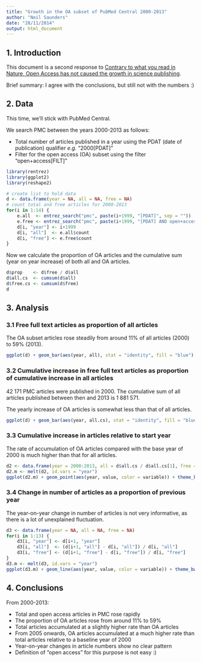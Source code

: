 ```yaml
---
title: "Growth in the OA subset of PubMed Central 2000-2013"
author: "Neil Saunders"
date: "28/11/2014"
output: html_document
---
```


## 1. Introduction

This document is a second response to [Contrary to what you read in Nature, Open Access has not caused the growth in science publishing](http://www.michaeleisen.org/blog/?p=1654).

Brief summary: I agree with the conclusions, but still not with the numbers :)

## 2. Data
This time, we'll stick with PubMed Central.

We search PMC between the years 2000-2013 as follows:

* Total number of articles published in a year using the PDAT (date of publication) qualifier _e.g._ "2000[PDAT]"
* Filter for the open access (OA) subset using the filter "open+access[FILT]"

```r
library(rentrez)
library(ggplot2)
library(reshape2)
```

```r
# create list to hold data
d <- data.frame(year = NA, all = NA, free = NA)
# count total and free articles for 2000-2013
for(i in 1:14) {
    e.all  <- entrez_search("pmc", paste(i+1999, "[PDAT]", sep = ""))
    e.free <- entrez_search("pmc", paste(i+1999, "[PDAT] AND open+access[FILT]", sep = ""))
    d[i, "year"] <- i+1999
    d[i, "all"]  <- e.all$count
    d[i, "free"] <- e.free$count
}
```

Now we calculate the proportion of OA articles and the cumulative sum (year on year increase) of both all and OA articles.

```r
d$prop    <- d$free / d$all
d$all.cs  <- cumsum(d$all)
d$free.cs <- cumsum(d$free)
d
```

## 3. Analysis

### 3.1 Free full text articles as proportion of all articles

The OA subset articles rose steadily from around 11% of all articles (2000) to 59% (2013).

```r
ggplot(d) + geom_bar(aes(year, all), stat = "identity", fill = "blue") + geom_bar(aes(year, free), stat = "identity", fill = "orange") + theme_bw() + ylab("number of articles") + xlab("year") + scale_x_continuous(breaks = seq(2000, 2013, by = 2)) + labs(title = "Number of PMC articles per year 2000-2013\nblue = all; orange = OA subset")
```

### 3.2 Cumulative increase in free full text articles as proportion of cumulative increase in all articles

42 171 PMC articles were published in 2000. The cumulative sum of all articles published between then and 2013 is 1 881 571.

The yearly increase of OA articles is somewhat less than that of all articles.

```r
ggplot(d) + geom_bar(aes(year, all.cs), stat = "identity", fill = "blue") + geom_bar(aes(year, free.cs), stat = "identity", fill = "orange") + theme_bw() + ylab("cumulative sum of articles") + xlab("year") + scale_x_continuous(breaks = seq(2000, 2013, by = 2)) + labs(title = "Cumulative sum of PMC articles 2000-2013\nblue = all; orange = OA subset")
```

### 3.3 Cumulative increase in articles relative to start year

The rate of accumulation of OA articles compared with the base year of 2000 is much higher than that for all articles.

```r
d2 <- data.frame(year = 2000:2013, all = d$all.cs / d$all.cs[1], free = d$free.cs / d$free.cs[1])
d2.m <- melt(d2, id.vars = "year")
ggplot(d2.m) + geom_point(aes(year, value, color = variable)) + theme_bw() + scale_color_manual(values = c("blue", "orange")) + scale_x_continuous(breaks = seq(2000, 2013, by = 2)) + ylab("cumulative sum of articles relative to 2000") + labs(title = "Cumulative sum of PMC articles 2000-2013 relative to 2000\nblue = all; orange = OA subset")
```

### 3.4 Change in number of articles as a proportion of previous year

The year-on-year change in number of articles is not very informative, as there is a lot of unexplained fluctuation.

```r
d3 <- data.frame(year = NA, all = NA, free = NA)
for(i in 1:13) {
    d3[i, "year"] <- d[i+1, "year"]
    d3[i, "all"]  <- (d[i+1, "all"] - d[i, "all"]) / d[i, "all"]
    d3[i, "free"] <- (d[i+1, "free"] - d[i, "free"]) / d[i, "free"]
}
d3.m <- melt(d3, id.vars = "year")
ggplot(d3.m) + geom_line(aes(year, value, color = variable)) + theme_bw() + scale_color_manual(values = c("blue", "orange")) + scale_x_continuous(breaks = seq(2000, 2013, by = 2)) + ylab("relative change in number of articles") + labs(title = "Change in number of PMC articles relative to previous year\nblue = all; orange = OA subset")
```

## 4. Conclusions

From 2000-2013:

* Total and open access articles in PMC rose rapidly
* The proportion of OA articles rose from around 11% to 59%
* Total articles accumulated at a slightly higher rate than OA articles
* From 2005 onwards, OA articles accumulated at a much higher rate than total articles relative to a baseline year of 2000
* Year-on-year changes in article numbers show no clear pattern
* Definition of "open access" for this purpose is not easy :)
